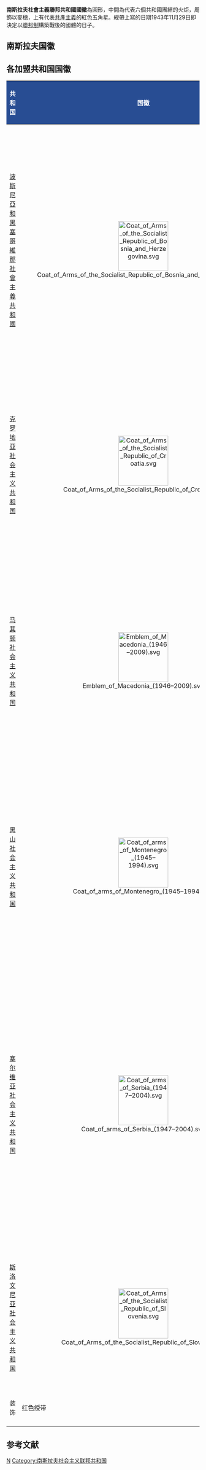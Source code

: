 {{Infobox coat of arms
| name             = 南斯拉夫社會主義聯邦共和國國徽
| image            = Emblem of SFR Yugoslavia.svg
| image_width      = 200
| image_caption    = 
| middle           = Coat of Arms of SFR Yugoslavia - 1943-1963.svg
| middle_width     = 150
| middle_caption   = 1946-1963年
| lesser           = Coat of arms of Democratic Federal Yugoslavia.svg
| lesser_width     = 150
| lesser_caption   = 1943-1946年
| armiger          = {{SFRY}}
| year_adopted     = 1963年4月7日
| year_repealed    = 1992年4月27日
| crest            =
| torse            = 
| shield           = 
| supporters       = 
| compartment      = 
| motto            = 
| orders           =
| other_elements   = 
| earlier_versions = 
}}

'''南斯拉夫社會主義聯邦共和國國徽'''為圓形，中間為代表六個共和國團結的火炬，周飾以麥穗，上有代表[[共產主義|共產主義]]的紅色五角星。綬帶上寫的日期1943年11月29日即決定以[[聯邦制|聯邦制]]構築戰後的國體的日子。

==南斯拉夫国徽==
{{Gallery
|File:Coat of arms of Democratic Federal Yugoslavia.svg|[[民主联邦南斯拉夫|民主联邦南斯拉夫]]
|File:Coat of Arms of SFR Yugoslavia - 1943-1963.svg|[[南斯拉夫联邦人民共和国|南斯拉夫联邦人民共和国]]
|File:Emblem_of_SFR_Yugoslavia.svg|[[南斯拉夫社会主义联邦共和国|南斯拉夫社会主义联邦共和国]]
}}

==各加盟共和国国徽==

{| class="wikitable" border=1 cellpadding=5 cellspacing=0
! style="background:#284D93" | <span style="color:white;">共和国</span>
! style="background:#284D93" | <span style="color:white;">国徽</span>
! style="background:#284D93" | <span style="color:white;">主条目</span>
! colspan=2 style="background:#284D93" | <span style="color:white;">共和国特色<br></span>
! style="background:#284D93" | <span style="color:white;">现行国徽样式</span>
|-
! rowspan=4 | [[波斯尼亞和黑塞哥維那社會主義共和國|波斯尼亞和黑塞哥維那社會主義共和國]]
| rowspan=4 align=center | [[File:Coat_of_Arms_of_the_Socialist_Republic_of_Bosnia_and_Herzegovina.svg|130px]]
| rowspan=4 | [[波斯尼亞和黑塞哥維那國徽|波斯尼亞和黑塞哥維那社會主義共和國國徽]]
| 植物
| 针叶树枝（左），落叶树枝（右），两个小麦滑轮（中下部）
| rowspan=4 align=center | [[File:Coat_of_arms_of_Bosnia_and_Herzegovina.svg|80px]] <br><small>[[波斯尼亞和黑塞哥維那国徽|波斯尼亞和黑塞哥維那国徽]]</small>
|-
| 地形与地理特征
| 贾伊切的剪影
|-
| 工业
| 两个工厂烟囱
|-
| 装饰
| 红丝带
|-
! rowspan=4 | [[克罗地亚社会主义共和国|克罗地亚社会主义共和国]]
| rowspan=4 align=center | [[File:Coat_of_Arms_of_the_Socialist_Republic_of_Croatia.svg|130px]]
| rowspan=4 | [[克罗地亚国徽|克罗地亚社会主义共和国国徽]]
| 植物
| 小麦
| rowspan=4 align=center | [[File:Coat_of_arms_of_Croatia.svg|70px]] <br><small>[[克罗地亚国徽|克罗地亚国徽]]</small>
|-
| 地形与地理特征
| 亚得里亚海，升起的太阳
|-
| 工业
| 铁锤
|-
| 装饰
| 切奎
|-
! rowspan=4 | [[马其顿社会主义共和国|马其顿社会主义共和国]]
| rowspan=4 align=center | [[File:Emblem_of_Macedonia_(1946–2009).svg|130px]]
| rowspan=4 | [[马其顿共和国国徽|马其顿社会主义共和国国徽]]
| 植物
| 小麦、烟叶和罂粟花的加兰
| rowspan=4 align=center | [[File:Coat_of_arms_of_North_Macedonia.svg|90px]] <br><small>[[北马其顿国徽|北马其顿国徽]]</small>
|-
| 地形与地理特征
| 瓦尔达尔河，科拉布山，日出，天空
|-
| 工业
| -
|-
| 装饰
| 带传统马其顿刺绣的丝带
|-
! rowspan=4 | [[黑山社会主义共和国|黑山社会主义共和国]]
| rowspan=4 align=center | [[File:Coat_of_arms_of_Montenegro_(1945–1994).svg|130px]]
| rowspan=4 | [[黑山国徽|黑山社会主义共和国国徽]]
| 植物
| 桂冠花圈
| rowspan=4 align=center | [[File:Coat_of_arms_of_Montenegro.svg|90px]] <br><small>[[黑山国徽|黑山国徽]]</small>
|-
| 地形与地理特征
| 洛文山、亚得里亚海
|-
| 工业
| -
|-
| 装饰
| [[泛斯拉夫颜色|泛斯拉夫颜色]]的三色绶带
|-
! rowspan=4 | [[塞尔维亚社会主义共和国|塞尔维亚社会主义共和国]]
| rowspan=4 align=center | [[File:Coat_of_arms_of_Serbia_(1947–2004).svg|130px]]
| rowspan=4 | [[塞尔维亚社会主义共和国国徽|塞尔维亚社会主义共和国国徽]]
| 植物
| 小麦（左）， 橡木叶的片带橡子 （右）
| rowspan=4 align=center | [[File:Coat_of_arms_of_Serbia.svg|90px]] <br><small>[[塞尔维亚国徽|塞尔维亚国徽]]</small>
|-
| 地形与地理特征
| 日出， 天空
|-
| 工业
| 齿轮
|-
| 装饰
| 红色绶带、塞尔维亚传统符号“[[只有团结能拯救塞尔维亚人|只有团结能拯救塞尔维亚人]]”
|-
! rowspan=4 | [[斯洛文尼亚社会主义共和国|斯洛文尼亚社会主义共和国]]
| rowspan=4 align=center | [[File:Coat_of_Arms_of_the_Socialist_Republic_of_Slovenia.svg|130px]]
| rowspan=4 | [[斯洛文尼亚国徽|斯洛文尼亚社会主义共和国国徽]]
| 植物
| 小麦、[[椴树|椴树]]叶
| rowspan=4 align=center | [[File:Coat_of_arms_of_Slovenia.svg|100px]] <br><small>[[斯洛文尼亚国徽|斯洛文尼亚国徽]]</small>
|-
| 地形与地理特征
| [[特里格拉夫峰|特里格拉夫峰]]
|-
| 工业
|-
|-
| 装饰
| 红色绶带
|-
|}

==参考文献==
{{reflist}}

[[Category:国徽|N]]
[[Category:南斯拉夫社会主义联邦共和国|Category:南斯拉夫社会主义联邦共和国]]